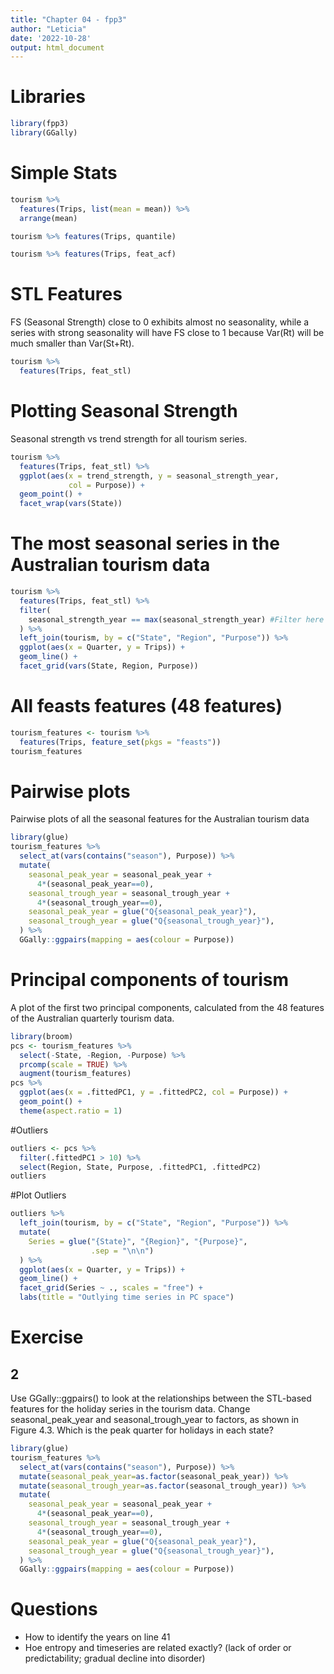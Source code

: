 ```yaml
---
title: "Chapter 04 - fpp3"
author: "Leticia"
date: '2022-10-28'
output: html_document
---
```


# Libraries
```r
library(fpp3)
library(GGally)

```

# Simple Stats
```r
tourism %>%
  features(Trips, list(mean = mean)) %>%
  arrange(mean)
```

```r
tourism %>% features(Trips, quantile)
```

```r
tourism %>% features(Trips, feat_acf)

```

# STL Features

FS (Seasonal Strength)  close to 0 exhibits almost no seasonality, while a series with strong seasonality will have FS close to 1 because Var(Rt) will be much smaller than Var(St+Rt).

```r
tourism %>%
  features(Trips, feat_stl)
```
# Plotting Seasonal Strength

Seasonal strength vs trend strength for all tourism series.
```r
tourism %>%
  features(Trips, feat_stl) %>%
  ggplot(aes(x = trend_strength, y = seasonal_strength_year,
             col = Purpose)) +
  geom_point() +
  facet_wrap(vars(State))
```

# The most seasonal series in the Australian tourism data
```r
tourism %>%
  features(Trips, feat_stl) %>%
  filter(
    seasonal_strength_year == max(seasonal_strength_year) #Filter here
  ) %>%
  left_join(tourism, by = c("State", "Region", "Purpose")) %>%
  ggplot(aes(x = Quarter, y = Trips)) +
  geom_line() +
  facet_grid(vars(State, Region, Purpose))
```
# All feasts features (48 features)

```r
tourism_features <- tourism %>%
  features(Trips, feature_set(pkgs = "feasts"))
tourism_features

```
# Pairwise plots

Pairwise plots of all the seasonal features for the Australian tourism data
```r
library(glue)
tourism_features %>%
  select_at(vars(contains("season"), Purpose)) %>%
  mutate(
    seasonal_peak_year = seasonal_peak_year +
      4*(seasonal_peak_year==0),
    seasonal_trough_year = seasonal_trough_year +
      4*(seasonal_trough_year==0),
    seasonal_peak_year = glue("Q{seasonal_peak_year}"),
    seasonal_trough_year = glue("Q{seasonal_trough_year}"),
  ) %>%
  GGally::ggpairs(mapping = aes(colour = Purpose))
```
# Principal components of tourism

A plot of the first two principal components, calculated from the 48 features of the Australian quarterly tourism data.
```r
library(broom)
pcs <- tourism_features %>%
  select(-State, -Region, -Purpose) %>%
  prcomp(scale = TRUE) %>%
  augment(tourism_features)
pcs %>%
  ggplot(aes(x = .fittedPC1, y = .fittedPC2, col = Purpose)) +
  geom_point() +
  theme(aspect.ratio = 1)
```



#Outliers

```r
outliers <- pcs %>%
  filter(.fittedPC1 > 10) %>%
  select(Region, State, Purpose, .fittedPC1, .fittedPC2)
outliers
```
#Plot Outliers
```r
outliers %>%
  left_join(tourism, by = c("State", "Region", "Purpose")) %>%
  mutate(
    Series = glue("{State}", "{Region}", "{Purpose}",
                  .sep = "\n\n")
  ) %>%
  ggplot(aes(x = Quarter, y = Trips)) +
  geom_line() +
  facet_grid(Series ~ ., scales = "free") +
  labs(title = "Outlying time series in PC space")
```

# Exercise
## 2 
Use GGally::ggpairs() to look at the relationships between the STL-based features for the holiday series in the tourism data. Change seasonal_peak_year and seasonal_trough_year to factors, as shown in Figure 4.3. Which is the peak quarter for holidays in each state?


```r
library(glue)
tourism_features %>%
  select_at(vars(contains("season"), Purpose)) %>%
  mutate(seasonal_peak_year=as.factor(seasonal_peak_year)) %>%
  mutate(seasonal_trough_year=as.factor(seasonal_trough_year)) %>% 
  mutate(
    seasonal_peak_year = seasonal_peak_year +
      4*(seasonal_peak_year==0),
    seasonal_trough_year = seasonal_trough_year +
      4*(seasonal_trough_year==0),
    seasonal_peak_year = glue("Q{seasonal_peak_year}"),
    seasonal_trough_year = glue("Q{seasonal_trough_year}"),
  ) %>%
  GGally::ggpairs(mapping = aes(colour = Purpose))
```

# Questions
- How to identify the years on line 41
- Hoe entropy and timeseries are related exactly? (lack of order or predictability; gradual decline into disorder)


